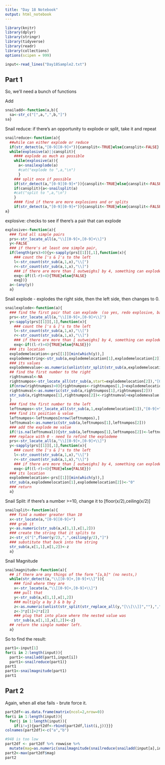 ```yaml
---
title: "Day 18 Notebook"
output: html_notebook
---
```


```r
library(knitr)
library(dplyr)
library(stringr)
library(tidyverse)
library(readr)
library(collections)
options(scipen = 999)
```

```r
input<-read_lines("Day18Sample2.txt")
```

## Part 1
So, we'll need a bunch of functions

Add
```r
snailadd<-function(a,b){
  sa<-str_c("[",a,",",b,"]")
sa}
```

Snail reduce:
if there's an opportunity to explode or split, take it and repeat
```r
snailreduce<-function(a){
  ##while can either explode or reduce
  if(str_detect(a,"[0-9][0-9]+")){cansplit<-TRUE}else{cansplit<-FALSE}
  while(explosive(a)||cansplit){
    #### explode as much as possible
    while(explosive(a)){
      a<-snailexplode(a)
      #cat("explode to ",a,"\n")
      }
    ### split once if possible
    if(str_detect(a,"[0-9][0-9]+")){cansplit<-TRUE}else{cansplit<-FALSE}
    if(cansplit){a<-snailsplit(a)
    #cat("split to ",a,"\n")
    }
    #### find if there are more explosions and or splits
    if(str_detect(a,"[0-9][0-9]+")){cansplit<-TRUE}else{cansplit<-FALSE}}
a}
```


explosive:
checks to see if there's a pair that can explode

```r
explosive<-function(a){
  ### find all simple pairs
  prs<-str_locate_all(a,"\\[[0-9]+,[0-9]+\\]")
  y<-FALSE
  ### if there's at least one simple pair,
  if(length(prs)>0){y<-sapply(prs[[1]][,1],function(x){
    ### count the ['s & ]'s to the left
    l<-str_count(str_sub(a,1,x),"\\[")
    r<-str_count(str_sub(a,1,x),"\\]")
    ### if there are more than [ outweighs] by 4, something can explode
    exq<-if((l-r)>4){TRUE}else{FALSE}
    exq})}
  a<-(any(y))
  a}
```




Snail explode - explodes the right side, then the left side, then changes to 0.
```r
snailexplode<-function(a){
  ### find the first pair that can explode  (so yes, redo explosive, basically)
  prs<-str_locate_all(a,"\\[[0-9]+,[0-9]+\\]")
  y<-sapply(prs[[1]][,1],function(x){
    ### count the ['s & ]'s to the left
    l<-str_count(str_sub(a,1,x),"\\[")
    r<-str_count(str_sub(a,1,x),"\\]")
    ### if there are more than [ outweighs] by 4, something can explode
    exq<-if((l-r)>4){TRUE}else{FALSE}})
  ### its location
  explodemelocation<-prs[[1]][min(which(y)),]
  explodemestring<-str_sub(a,explodemelocation[1],explodemelocation[2])
  ### its values
  explodemevalue<-as.numeric(unlist(str_split(str_sub(a,explodemelocation[1]+1,explodemelocation[2]-1),",")))
  ## find the first number to the right
  rightnumval<-NA
  rightnumpos<-str_locate_all(str_sub(a,start=explodemelocation[2]),"[0-9]+")[[1]]
  if(nrow(rightnumpos)>0){rightnumpos<-rightnumpos[1,]+explodemelocation[2]-1
  rightnumval<-as.numeric(str_sub(a,rightnumpos[1],rightnumpos[2]))
  str_sub(a,rightnumpos[1],rightnumpos[2])<-rightnumval+explodemevalue[2]
  }
  ### find the first number to the left
  leftnumpos<-str_locate_all(str_sub(a,1,explodemelocation[1]),"[0-9]+")[[1]]
  ### find its position & value
  leftnumpos<-leftnumpos[nrow(leftnumpos),]
  leftnumval<-as.numeric(str_sub(a,leftnumpos[1],leftnumpos[2]))
  ### add the explode me value
  if(!is.na(leftnumval)){str_sub(a,leftnumpos[1],leftnumpos[2])<-leftnumval+explodemevalue[1]}
  ### replace with 0 - need to refind the explodeme
  prs<-str_locate_all(a,"\\[[0-9]+,[0-9]+\\]")
  y<-sapply(prs[[1]][,1],function(x){
    ### count the ['s & ]'s to the left
    l<-str_count(str_sub(a,1,x),"\\[")
    r<-str_count(str_sub(a,1,x),"\\]")
    ### if there are more than [ outweighs] by 4, something can explode
    exq<-if((l-r)>4){TRUE}else{FALSE}})
  ### its location
  explodemelocation<-prs[[1]][min(which(y)),]
  str_sub(a,explodemelocation[1],explodemelocation[2])<-"0"
  ### return
  a}
```

Snail Split:
if there's a number >=10, change it to [floor(x/2),ceiling(x/2)]
```r
snailsplit<-function(a){
  ### find a number greater than 10
  x<-str_locate(a,"[0-9][0-9]+")
  ### grab it
  y<-as.numeric(str_sub(a,x[1,1],x[1,2]))
  ### create the string that it splits to
  z<-str_c("[",floor(y/2),",",ceiling(y/2),"]")
  ### substitute that back into the string
  str_sub(a,x[1,1],x[1,2])<-z
  a}
```


Snail Magnitude
```r
snailmagnitude<-function(a){
  ## if there are any things of the form "[a,b]" (no nests,)
  while(str_detect(a,"\\[[0-9]+,[0-9]+\\]")){
    ### find where they are
    x<-str_locate(a,"\\[[0-9]+,[0-9]+\\]")
    ### pull that
    y<-str_sub(a,x[1,1],x[1,2])
    ### multiply a by 3 & b by 2
    z<-as.numeric(unlist(str_split(str_replace_all(y,"[\\[\\]]",""),",")))
    z<-3*z[1]+2*z[2]
    ### plug that into place where the nested value was
    str_sub(a,x[1,1],x[1,2])<-z}
  ## return the single number left.
  a}

```


So to find the result:
```r
part1<-input[1]
for(i in 2:length(input)){
  part1<-snailadd(part1,input[i])
  part1<-snailreduce(part1)}
part1
part1<-snailmagnitude(part1)
part1
```
## Part 2
Again, when all else fails - brute force it.

```r
part2df<-as.data.frame(matrix(ncol=2,nrow=0))
for(i in 1:length(input)){
  for(j in 1:length(input)){
    if(i!=j){part2df<-rbind(part2df,list(i,j))}}}
colnames(part2df)<-c("a","b")
```


```r
#948 is too low
part2df <- part2df %>% rowwise %>%
  mutate(mag=as.numeric(snailmagnitude(snailreduce(snailadd(input[a],input[b])))))
part2<-max(part2df$mag)
part2
```

